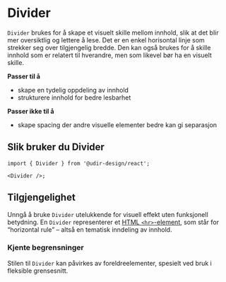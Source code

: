 
<Meta of={DividerStories} />

# Divider

`Divider` brukes for å skape et visuelt skille mellom innhold, slik at det blir mer oversiktlig og lettere å lese. Det er en enkel horisontal linje som strekker seg over tilgjengelig bredde. Den kan også brukes for å skille innhold som er relatert til hverandre, men som likevel bør ha en visuelt skille.

**Passer til å**

- skape en tydelig oppdeling av innhold
- strukturere innhold for bedre lesbarhet

**Passer ikke til å**

- skape spacing der andre visuelle elementer bedre kan gi separasjon

## Slik bruker du Divider

<Primary />
<Controls />

```tsx
import { Divider } from '@udir-design/react';

<Divider />;
```

## Tilgjengelighet

Unngå å bruke `Divider` utelukkende for visuell effekt uten funksjonell betydning. En `Divider` representerer et [HTML `<hr>`-element](https://developer.mozilla.org/en-US/docs/Web/HTML/Reference/Elements/hr), som står for “horizontal rule” – altså en tematisk inndeling av innhold.

### Kjente begrensninger

Stilen til `Divider` kan påvirkes av foreldreelementer, spesielt ved bruk i fleksible grensesnitt.
